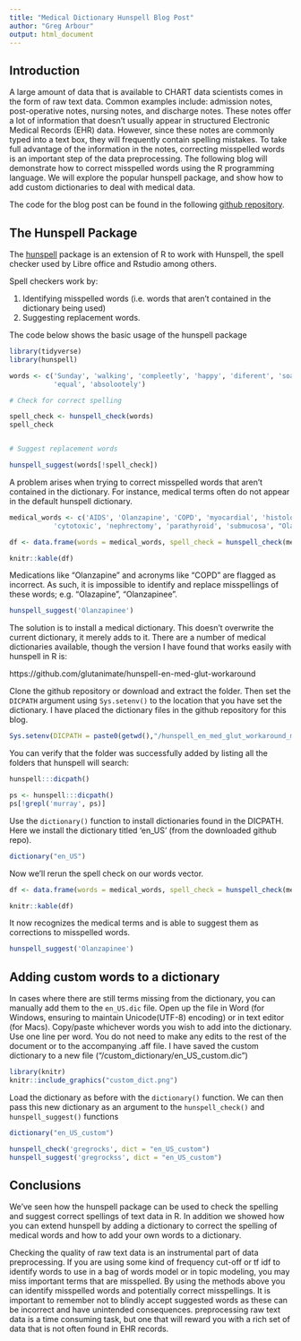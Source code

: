 ```yaml
---
title: "Medical Dictionary Hunspell Blog Post"
author: "Greg Arbour"
output: html_document
---
```


## Introduction

A large amount of data that is available to CHART data scientists comes in the form of raw text data. Common examples include: admission notes, post-operative notes, nursing notes, and discharge notes. These notes offer a lot of information that doesn't usually appear in structured Electronic Medical Records (EHR) data. However, since these notes are commonly typed into a text box, they will frequently contain spelling mistakes. To take full advantage of the information in the notes, correcting misspelled words is an important step of the data preprocessing. The following blog will demonstrate how to correct misspelled words using the R programming language. We will explore the popular hunspell package, and show how to add custom dictionaries to deal with medical data. 

The code for the blog post can be found in the following [github repository](https://github.com/LKS-CHART/correct_misspelled_words_blog). 


## The Hunspell Package

The [hunspell](https://cran.r-project.org/web/packages/hunspell/vignettes/intro.html) package is an extension of R to work with Hunspell, the spell checker used by Libre office and Rstudio among others. 

Spell checkers work by: 

1) Identifying misspelled words (i.e. words that aren't contained in the dictionary being used)    
2) Suggesting replacement words.   


The code below shows the basic usage of the hunspell package

```r
library(tidyverse)
library(hunspell)

words <- c('Sunday', 'walking', 'compleetly', 'happy', 'diferent', 'soape',
           'equal', 'absolootely')

# Check for correct spelling

spell_check <- hunspell_check(words)
spell_check


# Suggest replacement words

hunspell_suggest(words[!spell_check])

```


A problem arises when trying to correct misspelled words that aren't contained in the dictionary. For instance, medical terms often do not appear in the default hunspell dictionary.

```r


medical_words <- c('AIDS', 'Olanzapine', 'COPD', 'myocardial', 'histology', 'hepatoblastoma',
           'cytotoxic', 'nephrectomy', 'parathyroid', 'submucosa', "Olazapine", "Olanzapinee")

df <- data.frame(words = medical_words, spell_check = hunspell_check(medical_words))

knitr::kable(df)
```


Medications like "Olanzapine" and acronyms like "COPD" are flagged as incorrect. As such, it is impossible to identify and replace misspellings of these words; e.g. "Olazapine", "Olanzapinee".


```r
hunspell_suggest('Olanzapinee')
```


The solution is to install a medical dictionary. This doesn't overwrite the current dictionary, it merely adds to it. There are a number of medical dictionaries available, though the version I have found that works easily with hunspell in R is:   

https://github.com/glutanimate/hunspell-en-med-glut-workaround



Clone the github repository or download and extract the folder. Then set the `DICPATH` argument using `Sys.setenv()` to the location that you have set the dictionary. I have placed the dictionary files in the github repository for this blog. 


```r
Sys.setenv(DICPATH = paste0(getwd(),"/hunspell_en_med_glut_workaround_master/"))
```


You can verify that the folder was successfully added by listing all the folders that hunspell will search:

```r
hunspell:::dicpath()
```

```r
ps <- hunspell:::dicpath()
ps[!grepl('murray', ps)] 
```


Use the `dictionary()` function to install dictionaries found in the DICPATH. Here we install the dictionary titled 'en_US' (from the downloaded github repo).

```r
dictionary("en_US")
```

Now we'll rerun the spell check on our words vector.

```r
df <- data.frame(words = medical_words, spell_check = hunspell_check(medical_words))

knitr::kable(df)
```



It now recognizes the medical terms and is able to suggest them as corrections to misspelled words.

```r
hunspell_suggest('Olanzapinee')
```


## Adding custom words to a dictionary

In cases where there are still terms missing from the dictionary, you can manually add them to the `en_US.dic` file.
Open up the file in Word (for Windows, ensuring to maintain Unicode(UTF-8) encoding) or in text editor (for Macs).
Copy/paste whichever words you wish to add into the dictionary. Use one line per word. You do not need to make any edits to the rest of the document or to the accompanying .aff file. I have saved the custom dictionary to a new file ("/custom_dictionary/en_US_custom.dic")


```r
library(knitr)
knitr::include_graphics("custom_dict.png")
```

Load the dictionary as before with the `dictionary()` function. We can then pass this new dictionary as an argument to the `hunspell_check()` and `hunspell_suggest()` functions

```r
dictionary("en_US_custom")

hunspell_check('gregrocks', dict = "en_US_custom")
hunspell_suggest('gregrockss', dict = "en_US_custom")
```


## Conclusions

We've seen how the hunspell package can be used to check the spelling and suggest correct spellings of text data in R. In addition we showed how you can extend hunspell by adding a dictionary to correct the spelling of medical words and how to add your own words to a dictionary.  

Checking the quality of raw text data is an instrumental part of data preprocessing. If you are using some kind of frequency cut-off or tf idf to identify words to use in a bag of words model or in topic modeling, you may miss important terms that are misspelled. By using the methods above you can identify misspelled words and potentially correct misspellings. It is important to remember not to blindly accept suggested words as these can  be incorrect and have unintended consequences. preprocessing raw text data is a time consuming task, but one that will reward you with a rich set of data that is not often found in EHR records. 


